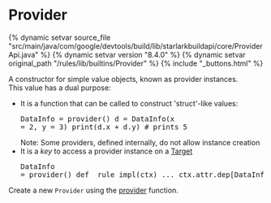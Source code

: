 <html devsite>
<head>
  <meta name="project_path" value="/_project.yaml">
  <meta name="book_path" value="/versions/8.4.0/_book.yaml">
</head>
<body>

<h1 class="page-title" id="modules.Provider">Provider</h1>

{% dynamic setvar source_file "src/main/java/com/google/devtools/build/lib/starlarkbuildapi/core/ProviderApi.java" %}
{% dynamic setvar version "8.4.0" %}
{% dynamic setvar original_path "/rules/lib/builtins/Provider" %}
{% include "_buttons.html" %}
<!-- {% raw %} -->

A constructor for simple value objects, known as provider instances.<br>This value has a dual purpose:  <ul>     <li>It is a function that can be called to construct 'struct'-like values:<pre class="language-python">DataInfo = provider()
d = DataInfo(x = 2, y = 3)
print(d.x + d.y) # prints 5</pre>     Note: Some providers, defined internally, do not allow instance creation     </li>     <li>It is a <i>key</i> to access a provider instance on a        <a href="../builtins/Target.html">Target</a><pre class="language-python">DataInfo = provider()
def _rule_impl(ctx)
  ... ctx.attr.dep[DataInfo]</pre>     </li>  </ul>Create a new <code>Provider</code> using the <a href="../globals/bzl.html#provider">provider</a> function.



</body>
</html>

<!-- {% endraw %} -->
